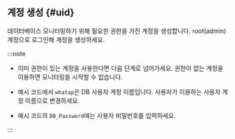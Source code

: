 ## 계정 생성 {#uid}

데이터베이스 모니터링하기 위해 필요한 권한을 가진 계정을 생성합니다. root(admin) 계정으로 로그인해 계정을 생성하세요.

:::note

* 이미 권한이 있는 계정을 사용한다면 다음 단계로 넘어가세요. 권한이 없는 계정을 이용하면 모니터링을 시작할 수 없습니다.

* 예시 코드에서 `whatap`은 DB 사용자 계정 이름입니다. 사용자가 이용하는 사용자 계정 이름으로 변경하세요.

* 예시 코드의 `DB_Password`에는 사용자 비밀번호를 입력하세요.

:::